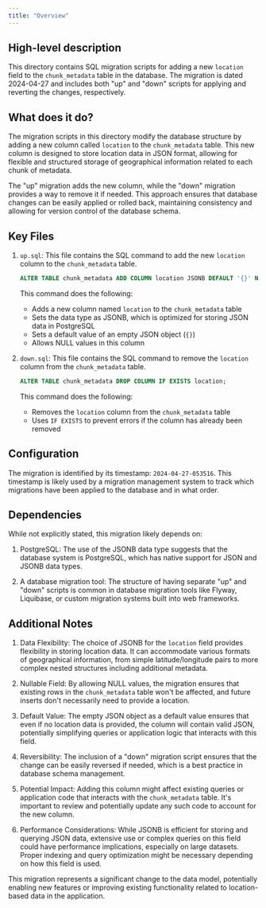 ```yaml
---
title: "Overview"
---
```


## High-level description
This directory contains SQL migration scripts for adding a new `location` field to the `chunk_metadata` table in the database. The migration is dated 2024-04-27 and includes both "up" and "down" scripts for applying and reverting the changes, respectively.

## What does it do?
The migration scripts in this directory modify the database structure by adding a new column called `location` to the `chunk_metadata` table. This new column is designed to store location data in JSON format, allowing for flexible and structured storage of geographical information related to each chunk of metadata.

The "up" migration adds the new column, while the "down" migration provides a way to remove it if needed. This approach ensures that database changes can be easily applied or rolled back, maintaining consistency and allowing for version control of the database schema.

## Key Files

1. `up.sql`: This file contains the SQL command to add the new `location` column to the `chunk_metadata` table.

   ```sql
   ALTER TABLE chunk_metadata ADD COLUMN location JSONB DEFAULT '{}' NULL;
   ```

   This command does the following:
   - Adds a new column named `location` to the `chunk_metadata` table
   - Sets the data type as JSONB, which is optimized for storing JSON data in PostgreSQL
   - Sets a default value of an empty JSON object (`{}`)
   - Allows NULL values in this column

2. `down.sql`: This file contains the SQL command to remove the `location` column from the `chunk_metadata` table.

   ```sql
   ALTER TABLE chunk_metadata DROP COLUMN IF EXISTS location;
   ```

   This command does the following:
   - Removes the `location` column from the `chunk_metadata` table
   - Uses `IF EXISTS` to prevent errors if the column has already been removed

## Configuration
The migration is identified by its timestamp: `2024-04-27-053516`. This timestamp is likely used by a migration management system to track which migrations have been applied to the database and in what order.

## Dependencies
While not explicitly stated, this migration likely depends on:

1. PostgreSQL: The use of the JSONB data type suggests that the database system is PostgreSQL, which has native support for JSON and JSONB data types.

2. A database migration tool: The structure of having separate "up" and "down" scripts is common in database migration tools like Flyway, Liquibase, or custom migration systems built into web frameworks.

## Additional Notes

1. Data Flexibility: The choice of JSONB for the `location` field provides flexibility in storing location data. It can accommodate various formats of geographical information, from simple latitude/longitude pairs to more complex nested structures including additional metadata.

2. Nullable Field: By allowing NULL values, the migration ensures that existing rows in the `chunk_metadata` table won't be affected, and future inserts don't necessarily need to provide a location.

3. Default Value: The empty JSON object as a default value ensures that even if no location data is provided, the column will contain valid JSON, potentially simplifying queries or application logic that interacts with this field.

4. Reversibility: The inclusion of a "down" migration script ensures that the change can be easily reversed if needed, which is a best practice in database schema management.

5. Potential Impact: Adding this column might affect existing queries or application code that interacts with the `chunk_metadata` table. It's important to review and potentially update any such code to account for the new column.

6. Performance Considerations: While JSONB is efficient for storing and querying JSON data, extensive use or complex queries on this field could have performance implications, especially on large datasets. Proper indexing and query optimization might be necessary depending on how this field is used.

This migration represents a significant change to the data model, potentially enabling new features or improving existing functionality related to location-based data in the application.